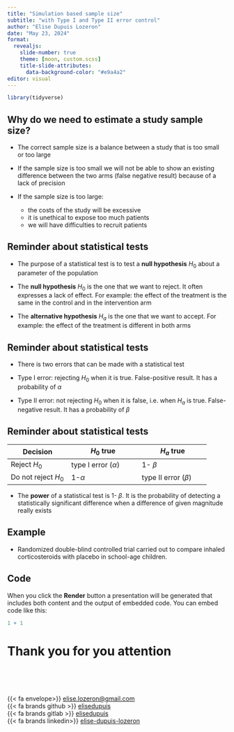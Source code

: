 ```yaml
---
title: "Simulation based sample size"
subtitle: "with Type I and Type II error control"
author: "Elise Dupuis Lozeron"
date: "May 23, 2024"
format:
  revealjs: 
    slide-number: true
    theme: [moon, custom.scss]
    title-slide-attributes:
      data-background-color: "#e9a4a2"
editor: visual
---
```


```r
library(tidyverse)
```



## Why do we need to estimate a study sample size?

- The correct sample size is a balance between a study that is too small or too large

- If the sample size is too small we will not be able to show an existing difference between the two arms (false negative result) because of a lack of precision

- If the sample size is too large:
    - the costs of the study will be excessive
    - it is unethical to expose too much patients
    - we will have difficulties to recruit patients

## Reminder about statistical tests

- The purpose of a statistical test is to test a **null hypothesis** $H_0$ about a parameter of the population

- The **null hypothesis** $H_0$ is the one that we want to reject. It often expresses a lack of effect. For example: the effect of the treatment is the same in the control and in the intervention arm

- The **alternative hypothesis** $H_a$ is the one that we want to accept. For example: the effect of the treatment is different in both arms

## Reminder about statistical tests

- There is two errors that can be made with a statistical test

- Type I error: rejecting $H_0$ when it is true. False-positive result. It has a probability of $\alpha$

- Type II error: not rejecting $H_0$ when it is false, i.e. when $H_a$ is true. False-negative result. It has a probability of $\beta$

## Reminder about statistical tests

| Decision             | $H_0$ true              | $H_a$ true              |
| ---------------------|-------------------------| ------------------------|
| Reject  $H_0$        | type I error ($\alpha$) | 1- $\beta$              |
| Do not reject  $H_0$ | 1-$\alpha$              | type II error ($\beta$) |


- The **power** of a statistical test is 1- $\beta$. It is the probability of detecting a statistically significant difference when a difference of given magnitude really exists

## Example 

- Randomized double-blind controlled trial carried out to compare inhaled corticosteroids with placebo in school-age children. 


## Code

When you click the **Render** button a presentation will be generated that includes both content and the output of embedded code. You can embed code like this:

```r
1 + 1
```


# Thank you for you attention

<!-- <img src="Reg_comics.png" width="500px"/> -->


<br/>
<br/>
<br/>

{{< fa envelope>}} [elise.lozeron@gmail.com](elise.lozeron@gmail.com)
<br/>
{{< fa brands github >}} [elisedupuis](https://github.com/elisedupuis)
<br/>
{{< fa brands gitlab >}} [elisedupuis](https://gitlab.com/elisedupuis)
<br/>
{{< fa brands linkedin>}} [elise-dupuis-lozeron](https://www.linkedin.com/in/elise-dupuis-lozeron/)
<br/>

